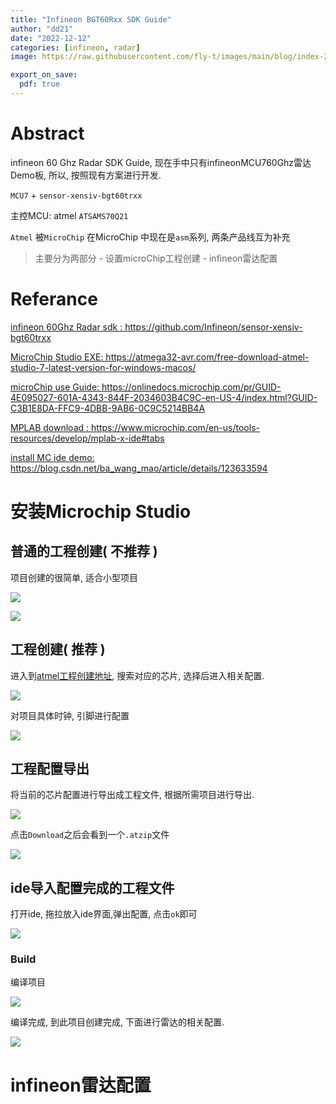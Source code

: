 ```yaml
---
title: "Infineon BGT60Rxx SDK Guide" 
author: "dd21"
date: "2022-12-12" 
categories: [infineon, radar]
image: https://raw.githubusercontent.com/fly-t/images/main/blog/index-2022-12-12-14-34-42.png

export_on_save:
  pdf: true
---
```



# Abstract

infineon 60 Ghz Radar SDK Guide, 现在手中只有infineonMCU760Ghz雷达Demo板, 所以, 按照现有方案进行开发.

`MCU7` + `sensor-xensiv-bgt60trxx `

主控MCU: atmel `ATSAMS70Q21`

`Atmel` 被`MicroChip` 在MicroChip 中现在是`asm`系列, 两条产品线互为补充

 > 主要分为两部分
> - 设置microChip工程创建
> - infineon雷达配置



# Referance

[infineon 60Ghz Radar sdk : https://github.com/Infineon/sensor-xensiv-bgt60trxx](https://github.com/Infineon/sensor-xensiv-bgt60trxx)

[MicroChip Studio EXE: https://atmega32-avr.com/free-download-atmel-studio-7-latest-version-for-windows-macos/](https://atmega32-avr.com/free-download-atmel-studio-7-latest-version-for-windows-macos/)

[microChip use Guide: https://onlinedocs.microchip.com/pr/GUID-4E095027-601A-4343-844F-2034603B4C9C-en-US-4/index.html?GUID-C3B1E8DA-FFC9-4DBB-9AB6-0C9C5214BB4A](https://onlinedocs.microchip.com/pr/GUID-4E095027-601A-4343-844F-2034603B4C9C-en-US-4/index.html?GUID-C3B1E8DA-FFC9-4DBB-9AB6-0C9C5214BB4A)

[MPLAB download : https://www.microchip.com/en-us/tools-resources/develop/mplab-x-ide#tabs](https://www.microchip.com/en-us/tools-resources/develop/mplab-x-ide#tabs)


[install MC ide demo: https://blog.csdn.net/ba_wang_mao/article/details/123633594](https://blog.csdn.net/ba_wang_mao/article/details/123633594)



# 安装Microchip Studio



## 普通的工程创建( 不推荐 )

项目创建的很简单, 适合小型项目

![](https://raw.githubusercontent.com/fly-t/images/main/blog/index-2022-12-12-16-39-16.png)


![](https://raw.githubusercontent.com/fly-t/images/main/blog/index-2022-12-12-16-39-38.png)


## 工程创建( 推荐 )

进入到[atmel工程创建地址](https://start.atmel.com/#project), 搜索对应的芯片, 选择后进入相关配置. 

![](https://raw.githubusercontent.com/fly-t/images/main/blog/index-2022-12-12-17-43-31.png)


对项目具体时钟, 引脚进行配置

![](https://raw.githubusercontent.com/fly-t/images/main/blog/index-2022-12-12-17-47-22.png)

## 工程配置导出

将当前的芯片配置进行导出成工程文件, 根据所需项目进行导出.

![](https://raw.githubusercontent.com/fly-t/images/main/blog/index-2022-12-12-17-49-06.png)

点击`Download`之后会看到一个`.atzip`文件

![](https://raw.githubusercontent.com/fly-t/images/main/blog/index-2022-12-12-17-50-14.png)


## ide导入配置完成的工程文件

打开ide, 拖拉放入ide界面,弹出配置, 点击`ok`即可

![](https://raw.githubusercontent.com/fly-t/images/main/blog/index-2022-12-12-17-58-47.png)


### Build 

编译项目 

![](https://raw.githubusercontent.com/fly-t/images/main/blog/index-2022-12-12-18-00-21.png)


编译完成, 到此项目创建完成, 下面进行雷达的相关配置. 

![](https://raw.githubusercontent.com/fly-t/images/main/blog/index-2022-12-12-18-01-35.png)


# infineon雷达配置





